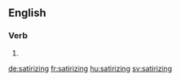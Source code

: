 ==English==

===Verb===
{{head|en|present participle}}

# {{present participle of|satirize|lang=en}}

[[de:satirizing]]
[[fr:satirizing]]
[[hu:satirizing]]
[[sv:satirizing]]